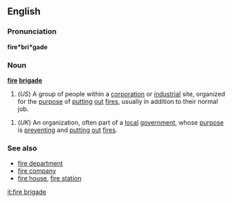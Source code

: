 ==English==
===Pronunciation===
'''fire*bri*gade'''
=== Noun ===
'''[[fire]] [[brigade]]'''
#(''US'') A group of people within a [[corporation]] or [[industrial]] site, organized for the [[purpose]] of [[putting]] [[out]] [[fire]]s, usually in addition to their normal job. 

#(''UK'') An organization, often part of a [[local]] [[government]], whose [[purpose]] is [[preventing]] and [[putting]] [[out]] [[fire]]s.
 
===See also===
*[[fire department]]
*[[fire company]]
*[[fire house]], [[fire station]]

[[it:fire brigade]]